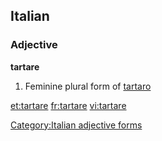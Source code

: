 ==Italian==

===Adjective===
'''tartare''' {{f}}

# Feminine plural form of [[tartaro]]
[[Category:Italian adjective forms]]

[[et:tartare]]
[[fr:tartare]]
[[vi:tartare]]